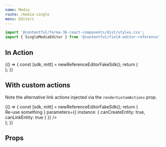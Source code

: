 ```yaml
---
name: Media
route: /media-single
menu: Editors
---
```



<Readme />

```jsx
import '@contentful/forma-36-react-components/dist/styles.css';
import { SingleMediaEditor } from '@contentful/field-editor-reference';
```


## In Action

<Playground>
  {() => {
    const [sdk, mitt] = newReferenceEditorFakeSdk();
    return (
      <div>
        <SingleMediaEditor
          viewType="card"
          sdk={sdk}
          isInitiallyDisabled={false}
          parameters={{
            instance: {
              canCreateEntity: true,
              canLinkEntity: true
            }
          }}
         />
        <ActionsPlayground mitt={mitt} />
      </div>
    );
}}

</Playground>


## With custom actions

Note the alternative link actions injected via the `renderCustomActions` prop.

<Playground>
  {() => {
    const [sdk, mitt] = newReferenceEditorFakeSdk();
    return (
      <div>
        <SingleMediaEditor
          viewType="card"
          sdk={sdk}
          isInitiallyDisabled={false}
          renderCustomActions={(props) => <TextLink disabled={props.isDisabled} testId='custom-link'
              onClick={props.onLinkExisting}
              linkType="primary"
              icon="ThumbUp"
              iconPosition="right">
            Re-use something
            </TextLink>
          }
          parameters={{
            instance: {
              canCreateEntity: true,
              canLinkEntity: true
            }
          }}
         />
        <ActionsPlayground mitt={mitt} />
      </div>
    );
}}

</Playground>


## Props

<Props of={SingleMediaEditor} />
